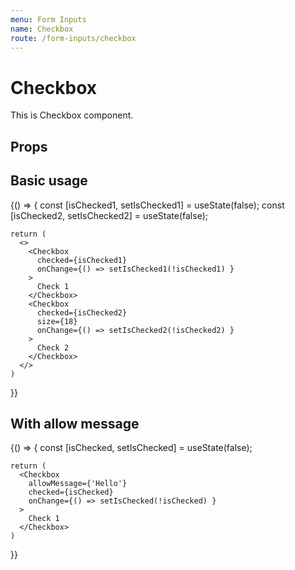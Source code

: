 ```yaml
---
menu: Form Inputs
name: Checkbox
route: /form-inputs/checkbox
---
```



# Checkbox

This is Checkbox component.

## Props

<Props of={Checkbox} />

## Basic usage

<Playground>  
  {() => {
    const [isChecked1, setIsChecked1] = useState(false);
    const [isChecked2, setIsChecked2] = useState(false);
    
    return (
      <>
        <Checkbox
          checked={isChecked1}
          onChange={() => setIsChecked1(!isChecked1) }
        >
          Check 1
        </Checkbox>
        <Checkbox
          checked={isChecked2}
          size={18}
          onChange={() => setIsChecked2(!isChecked2) }
        >
          Check 2
        </Checkbox>
      </>
    )
  }}
</Playground>

## With allow message

<Playground>
{() => {
    const [isChecked, setIsChecked] = useState(false);
    
    return (
      <Checkbox
        allowMessage={'Hello'}
        checked={isChecked}
        onChange={() => setIsChecked(!isChecked) }
      >
        Check 1
      </Checkbox>
    )
  }}
</Playground>
